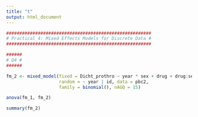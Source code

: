```yaml
---
title: "t"
output: html_document
---
```


```r
#######################################################
# Practical 4: Mixed Effects Models for Discrete Data #
#######################################################

######
# Q4 #
######

fm_2 <- mixed_model(fixed = Dicht_prothro ~ year * sex + drug + drug:sex,
                    random = ~ year | id, data = pbc2, 
                    family = binomial(), nAGQ = 15)

anova(fm_1, fm_2)

summary(fm_2)
```

